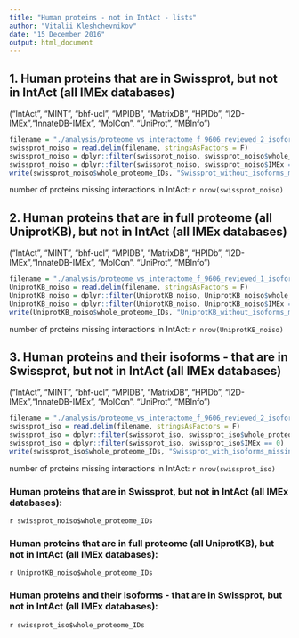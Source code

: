 ```yaml
---
title: "Human proteins - not in IntAct - lists"
author: "Vitalii Kleshchevnikov"
date: "15 December 2016"
output: html_document
---
```


## 1. Human proteins that are in Swissprot, but not in IntAct (all IMEx databases) 
("IntAct", "MINT", "bhf-ucl", "MPIDB", "MatrixDB", "HPIDb",
"I2D-IMEx","InnateDB-IMEx", "MolCon", "UniProt", "MBInfo")

```r
filename = "./analysis/proteome_vs_interactome_f_9606_reviewed_2_isoforms_FALSE_2016-12-01.txt"
swissprot_noiso = read.delim(filename, stringsAsFactors = F)
swissprot_noiso = dplyr::filter(swissprot_noiso, swissprot_noiso$whole_proteome_Uniprot == 1)
swissprot_noiso = dplyr::filter(swissprot_noiso, swissprot_noiso$IMEx == 0)
write(swissprot_noiso$whole_proteome_IDs, "Swissprot_without_isoforms_missing_in_IntAct.txt")
```
number of proteins missing interactions in IntAct: `r nrow(swissprot_noiso)` 



## 2. Human proteins that are in full proteome (all UniprotKB), but not in IntAct (all IMEx databases) 
("IntAct", "MINT", "bhf-ucl", "MPIDB", "MatrixDB", "HPIDb",
"I2D-IMEx","InnateDB-IMEx", "MolCon", "UniProt", "MBInfo")

```r
filename = "./analysis/proteome_vs_interactome_f_9606_reviewed_1_isoforms_FALSE_2016-12-01.txt"
UniprotKB_noiso = read.delim(filename, stringsAsFactors = F)
UniprotKB_noiso = dplyr::filter(UniprotKB_noiso, UniprotKB_noiso$whole_proteome_Uniprot == 1)
UniprotKB_noiso = dplyr::filter(UniprotKB_noiso, UniprotKB_noiso$IMEx == 0)
write(UniprotKB_noiso$whole_proteome_IDs, "UniprotKB_without_isoforms_missing_in_IntAct.txt")
```
number of proteins missing interactions in IntAct: `r nrow(UniprotKB_noiso)` 

## 3. Human proteins and their isoforms - that are in Swissprot, but not in IntAct (all IMEx databases) 
("IntAct", "MINT", "bhf-ucl", "MPIDB", "MatrixDB", "HPIDb",
"I2D-IMEx","InnateDB-IMEx", "MolCon", "UniProt", "MBInfo")

```r
filename = "./analysis/proteome_vs_interactome_f_9606_reviewed_2_isoforms_TRUE_2016-12-01.txt"
swissprot_iso = read.delim(filename, stringsAsFactors = F)
swissprot_iso = dplyr::filter(swissprot_iso, swissprot_iso$whole_proteome_Uniprot == 1)
swissprot_iso = dplyr::filter(swissprot_iso, swissprot_iso$IMEx == 0)
write(swissprot_iso$whole_proteome_IDs, "Swissprot_with_isoforms_missing_in_IntAct.txt")
```
number of proteins missing interactions in IntAct: `r nrow(swissprot_iso)` 

### Human proteins that are in Swissprot, but not in IntAct (all IMEx databases): 

`r swissprot_noiso$whole_proteome_IDs`

### Human proteins that are in full proteome (all UniprotKB), but not in IntAct (all IMEx databases): 

`r UniprotKB_noiso$whole_proteome_IDs`

### Human proteins and their isoforms - that are in Swissprot, but not in IntAct (all IMEx databases): 

`r swissprot_iso$whole_proteome_IDs`